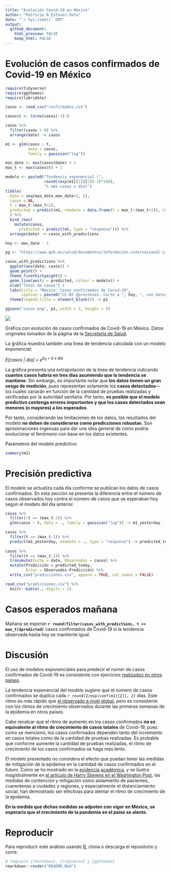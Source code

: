 ```yaml
---
title: "Evolución Covid-19 en México"
author: "Patricio R Estevez-Soto"
date: "`r Sys.time()` GMT"
output: 
  github_document:
    html_preview: FALSE
    keep_html: FALSE
---
```


# Evolución de casos confirmados de Covid-19 en México

```r

require(tidyverse)
require(ggthemes)
require(lubridate)

casos <- read_csv("confirmados.csv")

casos$t <- (nrow(casos)-1):0

casos %>%
  filter(casos > 0) %>%
  arrange(date) -> casos

m1 <- glm(casos ~ t, 
          data = casos,
          family = gaussian("log"))

max_date <- max(casos$date) + 1
max_t <- max(casos$t) + 1

modelo <- paste0("Tendencia exponencial (",
                 round((exp(m1[[1]][2])-1)*100),
                 "% más casos x día)")
tibble(
  date = seq(max_date,max_date+2, 1),
  casos = NA,
  t = max_t:(max_t+2),
  predicted = predict(m1, newdata = data.frame(t = max_t:(max_t+2)), type = "response")
  ) %>%
  bind_rows(
    mutate(casos,
      predicted = predict(m1, type = "response"))) %>%
  arrange(date) -> casos_with_predictions

hoy <- max_date - 1

pg <- "https://www.gob.mx/salud/documentos/informacion-internacional-y-nacional-sobre-nuevo-coronavirus-2019-ncov"

casos_with_predictions %>%
  ggplot(aes(date, casos)) + 
  geom_point() +
  theme_fivethirtyeight() +
  geom_line(aes(y = predicted, colour = modelo)) +
  xlab("Total de casos") + 
  labs(title = "México: Casos confirmados de Covid-19",
       caption = paste0("CC-BY @prestevez. Corte a ", hoy, ", con datos de \n", pg)) +
  theme(legend.title = element_blank()) -> p1

ggsave("casos.png", p1, width = 7, height = 5)

```

![](casos.png)

Gráfica con evolución de casos confirmados de Covid-19 en México. Datos originales tomados de la página de la [Secretaría de Salud](https://www.gob.mx/salud/documentos/informacion-internacional-y-nacional-sobre-nuevo-coronavirus-2019-ncov). 

La gráfica muestra también una linea de tendencia calculada con un modelo exponencial:


*E[casos | dia] = e<sup>b<sub>0</sub> + b x dia</sup>*


La gráfica presenta una extrapolación de la línea de tendencia indicando **cuantos casos habría en tres días asumiendo que la tendencia se mantiene**. Sin embargo, es importante notar que **los datos tienen un gran sesgo de medición**, pues representan solamente los **casos detectados**---los cuales variarán en función de la cantidad de pruebas realizadas y verificadas por la autoridad sanitaria. Por tanto, **es posible que el modelo predictivo contenga errores importantes y que los casos detectados sean menores (o mayores) a los esperados**.

Por tanto, considerando las limitaciones de los datos, los resultados del modelo **no deben de considerarse como predicciones robustas**. Son aproximaciones ingenuas para dar una idea general de cómo podría evolucionar el fenómeno con base en los datos existentes.

Parámetros del modelo predictivo:

```r
summary(m1)
```

# Precisión predictiva

El modelo se actualiza cada día conforme se publican los datos de casos confirmados. En esta sección se presenta la diferencia entre el número de casos observados hoy contra el número de casos que se esperaban hoy según el modelo del día anterior.

```r

casos %>%
  filter(!t == (max_t-1)) %>%
  glm(casos ~ t, data = ., family = gaussian("log")) -> m1_yesterday

casos %>%
  filter(t == (max_t-1)) %>%
  predict(m1_yesterday, newdata = ., type = "response") -> predicted_today
  
casos %>%
  filter(t == (max_t-1)) %>%
  transmute(Fecha = date, Observados = casos) %>%
  mutate(Predicción = predicted_today,
         Error = Observados-Predicción) %>%
  write_csv("predicciones.csv", append = TRUE, col_names = FALSE)

read_csv("predicciones.csv") %>%
  knitr::kable(., digits = 2)

```


# Casos esperados mañana

Mañana se esperan **`r round(filter(casos_with_predictions, t == max_t)$predicted)`** casos confirmados de Covid-19 si la tendencia observada hasta hoy se mantiente igual.

# Discusión

El uso de modelos exponenciales para predecir el númer de casos confirmados de Covid-19 es consistente con ejercicios [realizados en otros países](https://doi.org/10.1016/S0140-6736(20)30627-9).

La tendencia exponencial del modelo sugiere que el número de casos confirmados se duplica cada `r round(2/exp(coef(m1)[2]), 2)` días. Este ritmo es más rápido que [el observado a nivel global](https://ourworldindata.org/coronavirus#growth-of-cases-how-long-did-it-take-for-the-number-of-confirmed-cases-to-double), pero es consistente con los ritmos de crecimiento observados durante las primeras semanas de la epidemia en otros países.

Cabe recalcar que el ritmo de aumento en los casos confirmados **no es equivalente al ritmo de crecimiento de casos totales** de Covid-19, pues como se mencionó, los casos confirmados dependen tanto del incremento en casos totales como de la cantidad de pruebas realizadas. Es probable que conforme aumente la cantidad de pruebas realizadas, el ritmo de crecimiento de los casos confirmados se haga más lento.

El modelo presentado no considera el efecto que puedan tener las medidas de mitigación de la epidemia en la cantidad de casos confirmados en el futuro. Como se ha mostrado en la [evidencia](https://www.thelancet.com/journals/laninf/article/PIIS1473-3099(20)30144-4/fulltext) [académica](https://www.thelancet.com/journals/langlo/article/PIIS2214-109X(20)30074-7/fulltext), y se ilustra magistralmente en [el artículo de Harry Stevens en el Washington Post](https://www.washingtonpost.com/graphics/2020/world/corona-simulator-spanish/), las medidas de contención y mitigación como aislamiento de pacientes, cuarentenas a ciudades y regiones, y especialmente el distanciamiento social, han demostrado ser efectivas para alentar el ritmo de crecimiento de la epidemia.

**En la medida que dichas medidas se adpoten con vigor en México, se esperaría que el crecimiento de la pandemia en el paíse se alente.**

# Reproducir

Para reproducir este análisis usando [R](https://cran.r-project.org/), clona o descarga el repositorio y corre:

```r
# requiere {rmarkdown}, {tidyverse} y {ggthemes}
rmarkdown::render("README.Rmd")
```


